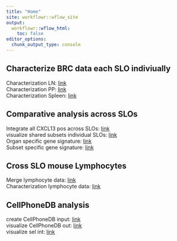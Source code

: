 ```yaml
---
title: "Home"
site: workflowr::wflow_site
output:
  workflowr::wflow_html:
    toc: false
editor_options:
  chunk_output_type: console
---
```


## Characterize BRC data each SLO indiviually
Characterization LN: [link](CharacterizationLN_CXCL13seurat.html)  
Characterization PP: [link](CharacterizePP_CXCL13seurat.html)  
Characterization Spleen: [link](CharacterizeSpleen_CXCL13seurat.html)  

## Comparative analysis across SLOs
Integrate all CXCL13 pos across SLOs: [link](IntegrateAcrossSLOs.html)  
visualize shared subsets individual SLOs: [link](visFolBRC_individualSLOs.html)  
Organ specific gene signature: [link](SLOspecific_signature.html)  
Subset specific gene signature: [link](SubsetSpecificGeneSignatures.html)  

## Cross SLO mouse Lymphocytes
Merge lymphocyte data: [link](mergeData_lympho.html)  
Characterization lymphocyte data: [link](CharacterizeLympho.html)  

## CellPhoneDB analysis
create CellPhoneDB input: [link](createCPDBinput_immOnly.html)  
visualize CellPhoneDB out: [link](analyseCPDBoutImm.html)  
visualize sel int: [link](CellPhoneDBout_selInt_imm.html)  
